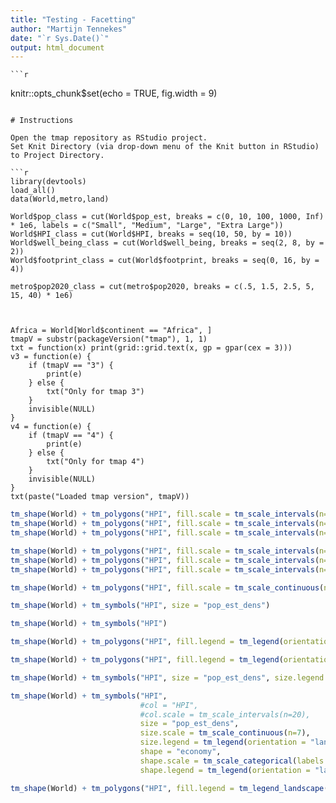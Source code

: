```yaml
---
title: "Testing - Facetting"
author: "Martijn Tennekes"
date: "`r Sys.Date()`"
output: html_document
---
```

	
	```r
knitr::opts_chunk$set(echo = TRUE, fig.width = 9)
```

# Instructions

Open the tmap repository as RStudio project.
Set Knit Directory (via drop-down menu of the Knit button in RStudio) to Project Directory.

```r
library(devtools)
load_all()
data(World,metro,land)

World$pop_class = cut(World$pop_est, breaks = c(0, 10, 100, 1000, Inf) * 1e6, labels = c("Small", "Medium", "Large", "Extra Large"))					   
World$HPI_class = cut(World$HPI, breaks = seq(10, 50, by = 10))
World$well_being_class = cut(World$well_being, breaks = seq(2, 8, by = 2))
World$footprint_class = cut(World$footprint, breaks = seq(0, 16, by = 4))

metro$pop2020_class = cut(metro$pop2020, breaks = c(.5, 1.5, 2.5, 5, 15, 40) * 1e6)



Africa = World[World$continent == "Africa", ]
tmapV = substr(packageVersion("tmap"), 1, 1)
txt = function(x) print(grid::grid.text(x, gp = gpar(cex = 3)))
v3 = function(e) {
	if (tmapV == "3") {
		print(e)
	} else {
		txt("Only for tmap 3")
	}
	invisible(NULL)
}
v4 = function(e) {
	if (tmapV == "4") {
		print(e)
	} else {
		txt("Only for tmap 4")
	}
	invisible(NULL)
}
txt(paste("Loaded tmap version", tmapV))
```

```r
tm_shape(World) + tm_polygons("HPI", fill.scale = tm_scale_intervals(n=5, style = "kmeans"))
tm_shape(World) + tm_polygons("HPI", fill.scale = tm_scale_intervals(n=10, style = "kmeans"))
tm_shape(World) + tm_polygons("HPI", fill.scale = tm_scale_intervals(n=15, style = "kmeans"))
```

```r
tm_shape(World) + tm_polygons("HPI", fill.scale = tm_scale_intervals(n=5, style = "kmeans"), fill.legend = tm_legend(item.na.height = 1))
tm_shape(World) + tm_polygons("HPI", fill.scale = tm_scale_intervals(n=5, style = "kmeans"), fill.legend = tm_legend_portrait(item.na.space = 2))
tm_shape(World) + tm_polygons("HPI", fill.scale = tm_scale_intervals(n=5, style = "kmeans"), fill.legend = tm_legend_portrait(item.na.height = 3))
```

```r
tm_shape(World) + tm_polygons("HPI", fill.scale = tm_scale_continuous(n=5))
```

```r
tm_shape(World) + tm_symbols("HPI", size = "pop_est_dens")
```

```r
tm_shape(World) + tm_symbols("HPI")
```


```r
tm_shape(World) + tm_polygons("HPI", fill.legend = tm_legend(orientation = "landscape"))
```

```r
tm_shape(World) + tm_polygons("HPI", fill.legend = tm_legend(orientation = "landscape"), fill.scale = tm_scale_continuous(n=5))
```


```r
tm_shape(World) + tm_symbols("HPI", size = "pop_est_dens", size.legend = tm_legend(orientation = "landscape"))
```





```r
tm_shape(World) + tm_symbols("HPI", 
							 #col = "HPI", 
							 #col.scale = tm_scale_intervals(n=20), 
							 size = "pop_est_dens", 
							 size.scale = tm_scale_continuous(n=7),
							 size.legend = tm_legend(orientation = "landscape"),
							 shape = "economy",
							 shape.scale = tm_scale_categorical(labels = letters[1:7]),
							 shape.legend = tm_legend(orientation = "landscape"))
```





```r
tm_shape(World) + tm_polygons("HPI", fill.legend = tm_legend_landscape(width = Inf), fill.scale = tm_scale_continuous(n=5))
```




